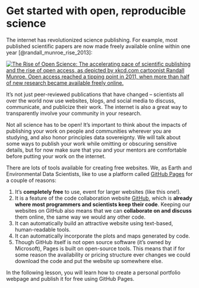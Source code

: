 
# Get started with open, reproducible science

The internet has revolutionized science publishing. For example, most published scientific papers are now made freely available online within one year [@randall_munroe_rise_2013]:

[![The Rise of Open Science: The accelerating pace of scientific publishing and the rise of open access, as depicted by xkcd.com cartoonist Randall Munroe. Open access reached a tipping point in 2011, when more than half of new research became available freely online.](https://www.explainxkcd.com/wiki/images/4/48/the_rise_of_open_access.jpg)](https://www.science.org/doi/epdf/10.1126/science.342.6154.58)

It's not just peer-reviewed publications that have changed -- scientists all over the world now use websites, blogs, and social media to discuss, communicate, and publicize their work. The internet is also a great way to transparently involve your community in your research.

::: {.callout-important}
Not all science has to be open! It's important to think about the impacts of publishing your work on people and communities wherever you are studying, and also honor principles data sovereignty. We will talk about some ways to publish your work while omitting or obscuring sensitive details, but for now make sure that you and your mentors are comfortable before putting your work on the internet.
:::

There are lots of tools available for creating free websites. We, as Earth and Environmental Data Scientists, like to use a platform called [GitHub Pages](https://pages.github.com/) for a couple of reasons:

  1. It's **completely free** to use, event for larger websites (like this one!).
  2. It is a feature of the code collaboration website [GitHub](https://github.com/), which is **already where most programmers and scientists keep their code**. Keeping our websites on GitHub also means that we can **collaborate on and discuss** them online, the same way we would any other code.
  3. It can automatically build an attractive website using text-based, human-readable tools.
  4. It can automatically incorporate the plots and maps generated by code.
  5. Though GitHub itself is not open source software (it's owned by Microsoft), Pages is built on open-source tools. This means that if for some reason the availability or pricing structure ever changes we could download the code and put the website up somewhere else.

In the following lesson, you will learn how to create a personal portfolio webpage and publish it for free using GitHub Pages. 

